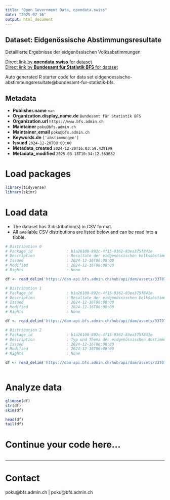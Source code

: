 ```yaml
---
title: "Open Government Data, opendata.swiss"
date: "2025-07-16"
output: html_document
---
```


## Dataset: Eidgenössische Abstimmungsresultate

Detaillierte Ergebnisse der eidgenössischen Volksabstimmungen

[Direct link by **opendata.swiss** for dataset](https://opendata.swiss/de/dataset/eidgenossische-abstimmungsresultate)<br>
[Direct link by **Bundesamt für Statistik BFS** for dataset](https://abstimmungen.admin.ch/overview)

Auto generated R starter code for data set eidgenoessische-abstimmungsresultate@bundesamt-fur-statistik-bfs.

## Metadata

- **Publisher.name** `nan`
- **Organization.display_name.de** `Bundesamt für Statistik BFS`
- **Organization.url** `https://www.bfs.admin.ch`
- **Maintainer** `poku@bfs.admin.ch`
- **Maintainer_email** `poku@bfs.admin.ch`
- **Keywords.de** `['abstimmungen']`
- **Issued** `2024-12-20T00:00:00`
- **Metadata_created** `2024-12-20T16:03:59.439199`
- **Metadata_modified** `2025-03-18T10:34:12.563632`


# Load packages

```r

library(tidyverse)
library(skimr)

```

# Load data

-   The dataset has 3 distribution(s) in CSV format.
-   All available CSV distributions are listed below and can be read into a tibble.

```r

# Distribution 0
# Package_id               : b1a26100-892c-4f15-9362-83ea375f841e
# Description              : Resultate der eidgenössischen Volksabstimmungen, seit 1866. Niveau: Kantone.
# Issued                   : 2024-12-16T00:00:00
# Modified                 : 2024-12-16T00:00:00
# Rights                   : None

df <- read_delim('https://dam-api.bfs.admin.ch/hub/api/dam/assets/33707737/master')

# Distribution 1
# Package_id               : b1a26100-892c-4f15-9362-83ea375f841e
# Description              : Resultate der eidgenössischen Volksabstimmungen, seit 1848. Niveau: Schweiz.
# Issued                   : 2024-12-16T00:00:00
# Modified                 : 2024-12-16T00:00:00
# Rights                   : None

df <- read_delim('https://dam-api.bfs.admin.ch/hub/api/dam/assets/33707795/master')

# Distribution 2
# Package_id               : b1a26100-892c-4f15-9362-83ea375f841e
# Description              : Typ und Thema der eidgenössischen Abstimmungsvorlagen. Jede Vorlage wird bis zu drei Themen zugeordnet. Themenzuordnung erfolgt in Zusammenarbeit mit swissvotes.
# Issued                   : 2024-12-16T00:00:00
# Modified                 : 2024-12-16T00:00:00
# Rights                   : None

df <- read_delim('https://dam-api.bfs.admin.ch/hub/api/dam/assets/33707794/master')



```

# Analyze data

```r

glimpse(df)
str(df)
skim(df)

head(df)
tail(df)

```

# Continue your code here...

```r

```

------------------------------------------------------------------------

# Contact

poku@bfs.admin.ch | poku@bfs.admin.ch

